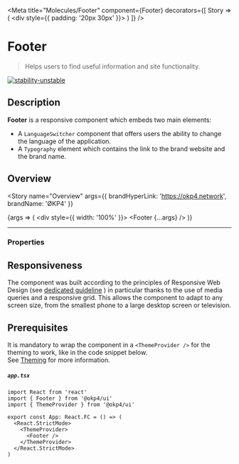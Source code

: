 
<Meta
  title="Molecules/Footer"
  component={Footer}
  decorators={[
    Story => (
      <ThemeProvider>
        <div style={{ padding: '20px 30px' }}>
          <ThemeSwitcher />
        </div>
        <Story />
      </ThemeProvider>
    )
  ]}
/>

# Footer

> Helps users to find useful information and site functionality.

[![stability-unstable](https://img.shields.io/badge/stability-unstable-yellow.svg)](https://github.com/emersion/stability-badges#unstable)

## Description

**Footer** is a responsive component which embeds two main elements:

- A `LanguageSwitcher` component that offers users the ability to change the language of the application.
- A `Typography` element which contains the link to the brand website and the brand name.

## Overview

<Story
  name="Overview"
  args={{
    brandHyperLink: 'https://okp4.network',
    brandName: 'ØKP4'
  }}
>
  {args => (
    <div style={{ width: '100%' }}>
      <Footer {...args} />
    </div>
  )}
</Story>

---

### Properties

<ArgsTable story="Overview" />

## Responsiveness

The component was built according to the principles of Responsive Web Design (see <a href="?path=/docs/guidelines-responsive-web-design--page">dedicated guideline</a> ) in particular thanks to the use of media queries and a responsive grid.
This allows the component to adapt to any screen size, from the smallest phone to a large desktop screen or television.

## Prerequisites

It is mandatory to wrap the component in a `<ThemeProvider />` for the theming to work, like in the code snippet below.  
See <a href="?path=/docs/atoms-brand-identity-theming--theming">Theming</a> for more information.

##### **`app.tsx`**

```tsx
import React from 'react'
import { Footer } from '@okp4/ui'
import { ThemeProvider } from '@okp4/ui'

export const App: React.FC = () => (
  <React.StrictMode>
    <ThemeProvider>
      <Footer />
    </ThemeProvider>
  </React.StrictMode>
)
```
